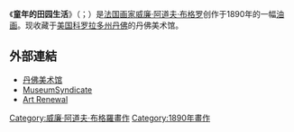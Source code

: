 {{Painting| image_file=William-Adolphe Bouguereau (1825-1905) - A Childhood Idyll (1900).jpg
| title= Idylle Enfantine
| zh_title=童年的田园生活
| artist=[[威廉·阿道夫·布格罗|威廉·阿道夫·布格罗]]
| year=1890年
| type=[[油画|油画]]
| height= 102
| width= 130
| city =[[美国|美国]][[科罗拉多州|科罗拉多州]]丹佛
| museum=丹佛美术馆}}

《'''童年的田园生活'''》（{{lang-fr|''Idylle Enfantine''}}；{{lang-en|''A Childhood Idyll''}}）是[[法国|法国]][[画家|画家]][[威廉·阿道夫·布格罗|威廉·阿道夫·布格罗]]创作于1890年的一幅[[油画|油画]]。现收藏于[[美国|美国]][[科罗拉多州|科罗拉多州]][[丹佛|丹佛]]的丹佛美术馆。

== 外部連結 ==
*[https://web.archive.org/web/20080119113009/http://www.denverartmuseum.org/explore_art/collections/objectDetails/objectId--104876 丹佛美术馆]
*[http://www.museumsyndicate.com/item.php?item=7862 MuseumSyndicate] {{Wayback|url=http://www.museumsyndicate.com/item.php?item=7862 |date=20160305063028 }}
*[http://www.artrenewal.org/asp/database/image.asp?id=1078 Art Renewal]{{Dead link|date=2018年9月 |bot=InternetArchiveBot |fix-attempted=yes }}



{{paint-stub}}
[[Category:威廉·阿道夫·布格羅畫作|Category:威廉·阿道夫·布格羅畫作]]
[[Category:1890年畫作|Category:1890年畫作]]